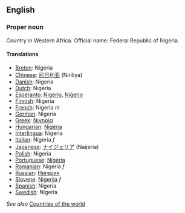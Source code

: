 ==English==

===Proper noun===

Country in Western Africa. Official name: Federal Republic of Nigeria.

====Translations====

*[[Breton]]: Nigeria
*[[Chinese]]: [[尼日利亚]] (Niriliya)
*[[Danish]]: Nigeria
*[[Dutch]]: Nigeria
*[[Esperanto]]: [[Nigerio]], [[Niĝerio]]
*[[Finnish]]: Nigeria
*[[French]]: Nigeria ''m''
*[[German]]: Nigeria
*[[Greek]]: [[Νιγηρία]]
*[[Hungarian]]: [[Nigéria]]
*[[Interlingua]]: Nigeria
*[[Italian]]: Nigeria ''f''
*[[Japanese]]: [[ナイジェリア]] (Naijeria)
*[[Polish]]: Nigeria
*[[Portuguese]]: [[Nigéria]]
*[[Romanian]]: Nigeria ''f''
*[[Russian]]: [[Нигерия]]
*[[Slovene]]: [[Nigerija]] ''f''
*[[Spanish]]: Nigeria
*[[Swedish]]: Nigeria

''See also'' [[Countries of the world]]